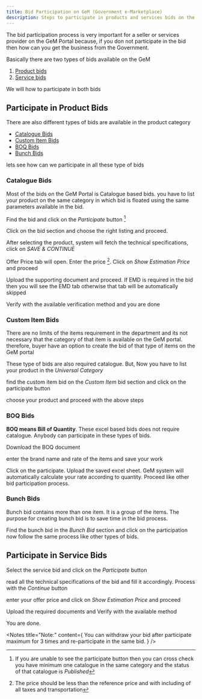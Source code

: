 ```yaml
---
title: Bid Participation on GeM (Government e-Marketplace)
description: Steps to participate in products and services bids on the GeM (Government e-Marketplace) portal
---
```


The bid participation process is very important for a seller or services provider on the GeM Portal because, if you don not participate in the bid then how can you get the business from the Government.

<YouTube embedId="9SjHKNpJyUc" />

Basically there are two types of bids available on the GeM

1. <a href="#participate-in-product-bids">Product bids</a>
2. <a href="#participate-in-service-bids">Service bids</a>

We will how to participate in both bids

## Participate in Product Bids

There are also different types of bids are available in the product category

- <a href="#catalogue-bids">Catalogue Bids</a>
- <a href="#custom-item-bids">Custom Item Bids</a>
- <a href="#boq-bids">BOQ Bids</a>
- <a href="#bunch-bids">Bunch Bids</a>

lets see how can we participate in all these type of bids

### Catalogue Bids

Most of the bids on the GeM Portal is Catalogue based bids. you have to <Link href="/catalogue-management-products#add-new-listing">list your product</Link> on the same category in which bid is floated using the same parameters available in the bid.

Find the bid and click on the _Participate_ button [^1]

Click on the bid section and choose the right listing and proceed.

After selecting the product, system will fetch the technical specifications, click on _SAVE & CONTINUE_

Offer Price tab will open. Enter the price [^2]. Click on _Show Estimation Price_ and proceed

Upload the supporting document and proceed. If EMD is required in the bid then you will see the EMD tab otherwise that tab will be automatically skipped

Verify with the available verification method and you are done

### Custom Item Bids

There are no limits of the items requirement in the department and its not necessary that the category of that item is available on the GeM portal. therefore, buyer have an option to create the bid of that type of items on the GeM portal

These type of bids are also required catalogue. But, Now you have to list your product in the _*Universal Category*_

find the custom item bid on the _Custom Item_ bid section and click on the participate button

choose your product and proceed with the above steps

### BOQ Bids

**BOQ means Bill of Quantity**. These excel based bids does not require catalogue. Anybody can participate in these types of bids.

Download the BOQ document

enter the brand name and rate of the items and save your work

Click on the participate. Upload the saved excel sheet. GeM system will automatically calculate your rate according to quantity. Proceed like other bid participation process.

### Bunch Bids

Bunch bid contains more than one item. It is a group of the items. The purpose for creating bunch bid is to save time in the bid process.

Find the bunch bid in the _Bunch Bid_ section and click on the participation now follow the same process like other types of bids.

## Participate in Service Bids

Select the service bid and click on the _Participate_ button

read all the technical specifications of the bid and fill it accordingly. Process with the _Continue_ button

enter your offer price and click on _Show Estimation Price_ and proceed

Upload the required documents and Verify with the available method

You are done.

<Notes
  title="Note:"
  content={
    <span>
      You can withdraw your bid after participate maximum for 3 times and
      re-participate in the same bid.
    </span>
  }
/>

[^1]: If you are unable to see the participate button then you can cross check you have minimum one catalogue in the same category and the status of that catalogue is _Published_
[^2]: The price should be less than the reference price and with including of all taxes and transportation
